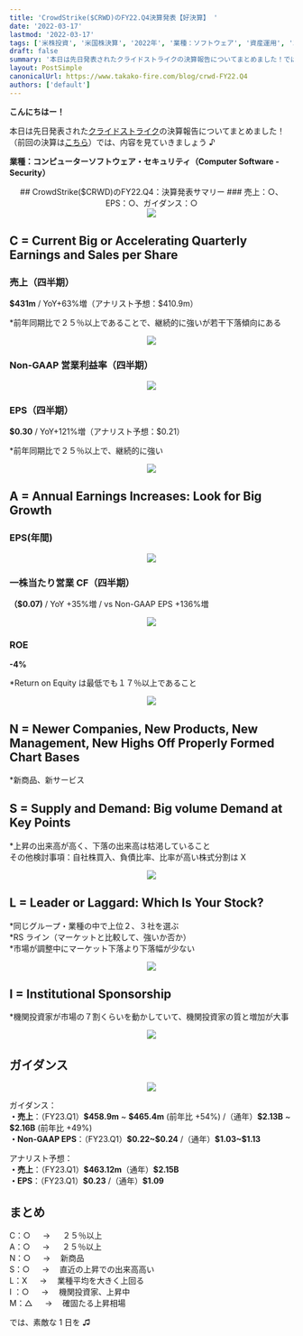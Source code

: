 ```yaml
---
title: 'CrowdStrike($CRWD)のFY22.Q4決算発表【好決算】 '
date: '2022-03-17'
lastmod: '2022-03-17'
tags: ['米株投資', '米国株決算', '2022年', '業種：ソフトウェア', '資産運用', '30代女性']
draft: false
summary: '本日は先日発表されたクライドストライクの決算報告についてまとめました！では、内容を見ていきましょう♪'
layout: PostSimple
canonicalUrl: https://www.takako-fire.com/blog/crwd-FY22.Q4
authors: ['default']
---
```


**こんにちはー！**

本日は先日発表された[クライドストライク](https://ir.crowdstrike.com/news-releases/news-release-details/crowdstrike-reports-fourth-quarter-and-fiscal-year-2022)の決算報告についてまとめました！（前回の決算は[こちら](https://www.takako-fire.com/blog/bros-FY21.Q4)）では、内容を見ていきましょう ♪

**業種：コンピューターソフトウェア・セキュリティ（Computer Software - Security）**

<TOCInline toc={props.toc} asDisclosure />

<center>## CrowdStrike($CRWD)のFY22.Q4：決算発表サマリー ### 売上：○、EPS：○、ガイダンス：○</center>

<div className="-mx-2 flex flex-wrap overflow-hidden xl:-mx-2">
  <div className="my-1 w-full overflow-hidden px-2 xl:my-1 xl:w-1/2 xl:px-2">
    <center>
      <Image src="/static/images/CRWD-FY22.Q4/financials.png" width={676} height={380} />
    </center>
  </div>
</div>

## C = Current Big or Accelerating Quarterly Earnings and Sales per Share

### 売上（四半期）

**\$431m** / YoY+63%増（アナリスト予想：$410.9m）

\*前年同期比で２５％以上であることで、継続的に強いが若干下落傾向にある

<div className="-mx-2 flex flex-wrap overflow-hidden xl:-mx-2">
  <div className="my-1 w-full overflow-hidden px-2 xl:my-1 xl:w-1/2 xl:px-2">
    <center>
      <Image src="/static/images/CRWD-FY22.Q4/sales.png" width={443} height={253} />
    </center>
  </div>
</div>

### Non-GAAP 営業利益率（四半期）

<div className="-mx-2 flex flex-wrap overflow-hidden xl:-mx-2">
  <div className="my-1 w-full overflow-hidden px-2 xl:my-1 xl:w-1/2 xl:px-2">
    <center>
      <Image src="/static/images/CRWD-FY22.Q4/op.png" width={452} height={247} />
    </center>
  </div>
</div>

### EPS（四半期）

**\$0.30** / YoY+121%増（アナリスト予想：\$0.21）<br/>

\*前年同期比で２５％以上で、継続的に強い

<div className="-mx-2 flex flex-wrap overflow-hidden xl:-mx-2">
  <div className="my-1 w-full overflow-hidden px-2 xl:my-1 xl:w-1/2 xl:px-2">
    <center>
      <Image src="/static/images/CRWD-FY22.Q4/eps.png" width={451} height={239} />
    </center>
  </div>
</div>

## A = Annual Earnings Increases: Look for Big Growth

### EPS(年間)

<div className="-mx-2 flex flex-wrap overflow-hidden xl:-mx-2">
  <div className="my-1 w-full overflow-hidden px-2 xl:my-1 xl:w-1/2 xl:px-2">
    <center>
      <Image src="/static/images/CRWD-FY22.Q4/eps2.png" width={328} height={222} />
    </center>
  </div>
</div>

### 一株当たり営業 CF（四半期）

**（\$0.07)** / YoY +35%増 / vs Non-GAAP EPS +136%増

<div className="-mx-2 flex flex-wrap overflow-hidden xl:-mx-2">
  <div className="my-1 w-full overflow-hidden px-2 xl:my-1 xl:w-1/2 xl:px-2">
    <center>
      <Image src="/static/images/CRWD-FY22.Q4/cf.png" width={446} height={233} />
    </center>
  </div>
</div>

### ROE

**-4%**

\*Return on Equity は最低でも１７％以上であること

<div className="-mx-2 flex flex-wrap overflow-hidden xl:-mx-2">
  <div className="my-1 w-full overflow-hidden px-2 xl:my-1 xl:w-1/2 xl:px-2">
    <center>
      <Image src="/static/images/CRWD-FY22.Q4/roe.png" width={380} height={232} />
    </center>
  </div>
</div>

## N = Newer Companies, New Products, New Management, New Highs Off Properly Formed Chart Bases

\*新商品、新サービス

## S = Supply and Demand: Big volume Demand at Key Points

\*上昇の出来高が高く、下落の出来高は枯渇していること <br/>
その他検討事項：自社株買入、負債比率、比率が高い株式分割は X

<div className="-mx-2 flex flex-wrap overflow-hidden xl:-mx-2">
  <div className="my-1 w-full overflow-hidden px-2 xl:my-1 xl:w-1/2 xl:px-2">
    <center>
      <Image src="/static/images/CRWD-FY22.Q4/stock.png" width={800} height={378} />
    </center>
  </div>
</div>

## L = Leader or Laggard: Which Is Your Stock?

*同じグループ・業種の中で上位２、３社を選ぶ <br/>
*RS ライン（マーケットと比較して、強いか否か） <br/> \*市場が調整中にマーケット下落より下落幅が少ない

<div className="-mx-2 flex flex-wrap overflow-hidden xl:-mx-2">
  <div className="my-1 w-full overflow-hidden px-2 xl:my-1 xl:w-1/2 xl:px-2">
    <center>
      <Image src="/static/images/CRWD-FY22.Q4/compare.png" width={800} height={591} />
    </center>
  </div>
</div>

## I = Institutional Sponsorship

\*機関投資家が市場の７割くらいを動かしていて、機関投資家の質と増加が大事

<div className="-mx-2 flex flex-wrap overflow-hidden xl:-mx-2">
  <div className="my-1 w-full overflow-hidden px-2 xl:my-1 xl:w-1/2 xl:px-2">
    <center>
      <Image src="/static/images/CRWD-FY22.Q4/fund.png" width={339} height={404} />
    </center>
  </div>
</div>

## ガイダンス

<div className="-mx-2 flex flex-wrap overflow-hidden xl:-mx-2">
  <div className="my-1 w-full overflow-hidden px-2 xl:my-1 xl:w-1/2 xl:px-2">
    <center>
      <Image src="/static/images/CRWD-FY22.Q4/guidance.png" width={800} height={451} />
    </center>
  </div>
</div>

ガイダンス：<br/>
**・売上**：（FY23.Q1）**\$458.9m** ~ **\$465.4m** (前年比 +54%) /（通年）**\$2.13B** ~ **\$2.16B** (前年比 +49%) <br/>
**・Non-GAAP EPS**：（FY23.Q1）**\$0.22~\$0.24** /（通年）**\$1.03~\$1.13**

アナリスト予想：<br/>
**・売上**：（FY23.Q1）**\$463.12m**（通年）**\$2.15B** <br/>
**・EPS**：（FY23.Q1）**\$0.23** /（通年）**\$1.09**

## まとめ

C：○ 　 → 　 ２５％以上 <br/>
A：○ 　 → 　 ２５％以上　<br/>
N：○ 　 → 　新商品 <br/>
S：○ 　 → 　直近の上昇での出来高高い <br/>
L：X 　 → 　業種平均を大きく上回る <br/>
I ：○ 　 → 　機関投資家、上昇中 <br/>
M：△ 　 → 　確固たる上昇相場

では、素敵な 1 日を ♫
